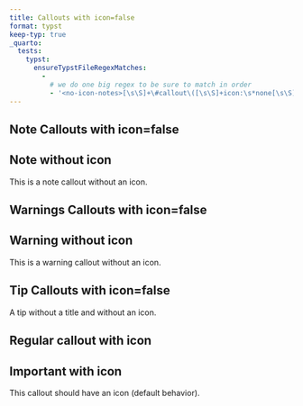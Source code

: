 ```yaml
---
title: Callouts with icon=false
format: typst
keep-typ: true
_quarto:
  tests:
    typst:
      ensureTypstFileRegexMatches:
        -
          # we do one big regex to be sure to match in order
          - '<no-icon-notes>[\s\S]+\#callout\([\s\S]+icon:\s*none[\s\S]+<no-icon-warnings>[\s\S]+\#callout\([\s\S]+icon:\s*none[\s\S]+<no-icon-tip>[\s\S]+\#callout\([\s\S]+icon:\s*none[\s\S]+<with-icon-important>[\s\S]+\#callout\([\s\S]+icon:\s*fa-'
---
```


## Note Callouts with icon=false {#no-icon-notes}

::: {.callout-note icon="false"}

## Note without icon

This is a note callout without an icon.

:::

## Warnings Callouts with icon=false {#no-icon-warnings}

::: {.callout-warning icon=false}

## Warning without icon

This is a warning callout without an icon.

:::

## Tip Callouts with icon=false {#no-icon-tip}


::: {.callout-tip icon="false"}

A tip without a title and without an icon.

:::

## Regular callout with icon {#with-icon-important}

::: {.callout-important}

## Important with icon

This callout should have an icon (default behavior).

:::
